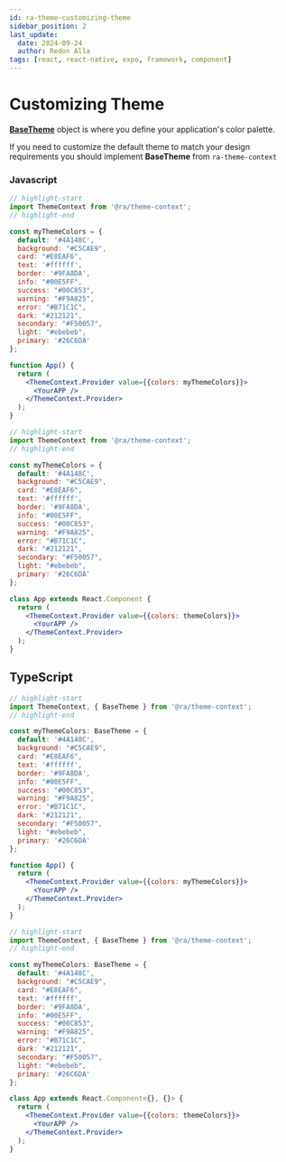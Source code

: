 ```yaml
---
id: ra-theme-customizing-theme
sidebar_position: 2
last_update:
  date: 2024-09-24
  author: Redon Alla
tags: [react, react-native, expo, framework, component]
---
```


# Customizing Theme

**[BaseTheme](/docs/theme/default-heme#basetheme-props)** object is where you define your application's color palette.

If you need to customize the default theme to match your design requirements you should implement **BaseTheme** from `ra-theme-context`


### Javascript

<Tabs>
<TabItem value="function-component" label="Function Component" default>

```jsx showLineNumbers
// highlight-start
import ThemeContext from '@ra/theme-context';
// highlight-end

const myThemeColors = {
  default: '#4A148C',
  background: "#C5CAE9",
  card: "#E8EAF6",
  text: '#ffffff',
  border: '#9FA8DA',
  info: "#00E5FF",
  success: "#00C853",
  warning: "#F9A825",
  error: "#B71C1C",
  dark: "#212121",
  secondary: "#F50057",
  light: "#ebebeb",
  primary: '#26C6DA'
};

function App() {
  return (
    <ThemeContext.Provider value={{colors: myThemeColors}}>
      <YourAPP />
    </ThemeContext.Provider>
  );
}
```
</TabItem>
<TabItem value="class-component" label="Class Component">

```jsx showLineNumbers
// highlight-start
import ThemeContext from '@ra/theme-context';
// highlight-end

const myThemeColors = {
  default: '#4A148C',
  background: "#C5CAE9",
  card: "#E8EAF6",
  text: '#ffffff',
  border: '#9FA8DA',
  info: "#00E5FF",
  success: "#00C853",
  warning: "#F9A825",
  error: "#B71C1C",
  dark: "#212121",
  secondary: "#F50057",
  light: "#ebebeb",
  primary: '#26C6DA'
};

class App extends React.Component {
  return (
    <ThemeContext.Provider value={{colors: themeColors}}>
      <YourAPP />
    </ThemeContext.Provider>
  );
}
```

</TabItem>
</Tabs>

## TypeScript

<Tabs>
<TabItem value="function-component" label="Function Component" default>

```jsx showLineNumbers
// highlight-start
import ThemeContext, { BaseTheme } from '@ra/theme-context';
// highlight-end

const myThemeColors: BaseTheme = {
  default: '#4A148C',
  background: "#C5CAE9",
  card: "#E8EAF6",
  text: '#ffffff',
  border: '#9FA8DA',
  info: "#00E5FF",
  success: "#00C853",
  warning: "#F9A825",
  error: "#B71C1C",
  dark: "#212121",
  secondary: "#F50057",
  light: "#ebebeb",
  primary: '#26C6DA'
};

function App() {
  return (
    <ThemeContext.Provider value={{colors: myThemeColors}}>
      <YourAPP />
    </ThemeContext.Provider>
  );
}
```
</TabItem>
<TabItem value="class-component" label="Class Component">

```jsx showLineNumbers
// highlight-start
import ThemeContext, { BaseTheme } from '@ra/theme-context';
// highlight-end

const myThemeColors: BaseTheme = {
  default: '#4A148C',
  background: "#C5CAE9",
  card: "#E8EAF6",
  text: '#ffffff',
  border: '#9FA8DA',
  info: "#00E5FF",
  success: "#00C853",
  warning: "#F9A825",
  error: "#B71C1C",
  dark: "#212121",
  secondary: "#F50057",
  light: "#ebebeb",
  primary: '#26C6DA'
};

class App extends React.Component<{}, {}> {
  return (
    <ThemeContext.Provider value={{colors: themeColors}}>
      <YourAPP />
    </ThemeContext.Provider>
  );
}
```
</TabItem>
</Tabs>
